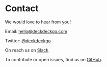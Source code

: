 
<Meta title="Miscellaneous/Contact" />

# Contact

We would love to hear from you!

Email: [hello@deckdeckgo.com](mailto:hello@deckdeckgo.com)

Twitter: [@deckdeckgo](https://twitter.com/deckdeckgo)

On reach us on [Slack](https://join.slack.com/t/deckdeckgo/shared_invite/enQtNzM0NjMwOTc3NTI0LTBlNmFhODNhYmRkMWUxZmU4ZTQ2MDJiNjlmYWZiODNjMDU5OGRjYThlZmZjMTc5YmQ3MzUzMDlhMzk0ZDgzMDY).

To contribute or open issues, find us on [GitHub](https://github.com/deckgo/deckdeckgo).

[DeckDeckGo]: https://deckdeckgo.com
